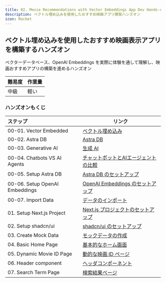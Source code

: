 ```yaml
---
title: 02. Movie Recommendations with Vector Embeddings App Dev Hands-on
description: ベクトル埋め込みを使用したおすすめ映画アプリ開発ハンズオン
icon: Rocket
---
```


## ベクトル埋め込みを使用したおすすめ映画表示アプリを構築するハンズオン

ベクターデータベース、OpenAI Embeddings を実際に体験を通して理解し、映画おすすめアプリの構築を進めるハンズオン

|難易度 |作業量 |
|:-- |:-- |
|中級 |軽い |

### ハンズオンもくじ

|ステップ |リンク |
|:-- |-- |
|00-01. Vector Embedded |[ベクトル埋め込み](./02-movie-recommendations-app/00_01_vector_embedded) |
|00-02. Astra DB |[Astra DB](./02-movie-recommendations-app/00_02_astra_db) |
|00-03. Generative AI |[生成 AI](./02-movie-recommendations-app/00_03_generative_ai) |
|00-04. Chatbots VS AI Agents |[チャットボットとAIエージェントの比較](./02-movie-recommendations-app/00_04_chatbots_vs_ai_agents) |
|00-05. Setup Astra DB |[Astra DB のセットアップ](./02-movie-recommendations-app/00_05_setup_astra_db) |
|00-06. Setup OpenAI Embeddings |[OpenAI Embeddings のセットアップ](./02-movie-recommendations-app/00_06_setup_open_ai_embeddings) |
|00-07. Import Data |[データのインポート](./2-movie-recommendations-app/00_07_import_data) |
|01. Setup Next.js Project|[Next.js プロジェクトのセットアップ](./02-movie-recommendations-app/01_setup_nextjs_project) |
|02. Setup shadcn/ui |[shadcn/ui のセットアップ](./02-movie-recommendations-app/02_setup_shadcn_ui) |
|03. Create Mock Data |[モックデータの作成](./02-movie-recommendations-app/03_create_mock_data) |
|04. Basic Home Page |[基本的なホーム画面](./02-movie-recommendations-app/04_basic_home_page) |
|05. Dynamic Movie ID Page |[動的な映画 ID ページ](./02-movie-recommendations-app/05_dynamic_movie_id_page) |
|06. Header component |[ヘッダコンポーネント](./02-movie-recommendations-app/06_header_component) |
|07. Search Term Page |[検索結果ページ](./02-movie-recommendations-app/07_search_term_page) |

